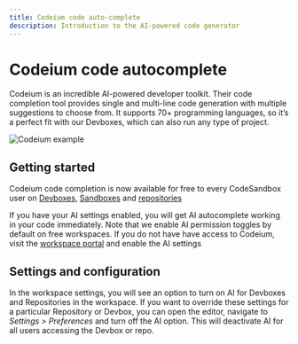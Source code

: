 ```yaml
---
title: Codeium code auto-complete
description: Introduction to the AI-powered code generator
---
```



# Codeium code autocomplete

Codeium is an incredible AI-powered developer toolkit. Their code completion tool provides single and multi-line code generation with multiple suggestions to choose from. It supports 70+ programming languages, so it’s a perfect fit with our Devboxes, which can also run any type of project.

![Codeium example](../images/codeium-example.png)

## Getting started

Codeium code completion is now available for free to every CodeSandbox user on [Devboxes](https://codesandbox.io/d/), [Sandboxes](https://codesandbox.io/s/) and [repositories](https://codesandbox.io/dashboard/recent?import_repo=true)

If you have your AI settings enabled, you will get AI autocomplete working in your code immediately.
Note that we enable AI permission toggles by default on free workspaces. If you do not have have access to Codeium, visit the [workspace portal](https://codesandbox.io/t/permissions) and enable the AI settings

## Settings and configuration

In the workspace settings, you will see an option to turn on AI for Devboxes and Repositories in the workspace.
If you want to override these settings for a particular Repository or Devbox, you can open the editor, navigate to _Settings > Preferences_ and turn off the AI option. This will deactivate AI for all users accessing the Devbox or repo.
